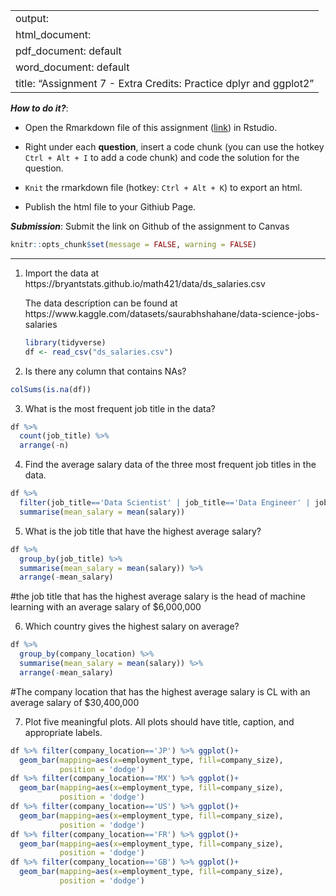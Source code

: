 
---
output: 
  html_document:
  pdf_document: default
  word_document: default
title: "Assignment 7 - Extra Credits: Practice dplyr and ggplot2"
---

***How to do it?***: 

- Open the Rmarkdown file of this assignment ([link](assignment7_extra_credits.Rmd)) in Rstudio. 

- Right under each **question**, insert  a code chunk (you can use the hotkey `Ctrl + Alt + I` to add a code chunk) and code the solution for the question. 

- `Knit` the rmarkdown file (hotkey: `Ctrl + Alt + K`) to export an html.  

-  Publish the html file to your Githiub Page. 

***Submission***: Submit the link on Github of the assignment to Canvas



```r
knitr::opts_chunk$set(message = FALSE, warning = FALSE)
```


-------

1. Import the data at https://bryantstats.github.io/math421/data/ds_salaries.csv

    The data description can be found at https://www.kaggle.com/datasets/saurabhshahane/data-science-jobs-salaries
```r
library(tidyverse)
df <- read_csv("ds_salaries.csv")
```
    

2. Is there any column that contains NAs?
```r
colSums(is.na(df))
```

3. What is the most frequent job title in the data?  
```r
df %>%
  count(job_title) %>%
  arrange(-n)
```

4. Find the average salary data of the three most frequent job titles in the data. 
```r
df %>%
  filter(job_title=='Data Scientist' | job_title=='Data Engineer' | job_title=='Data Analyst') %>%
  summarise(mean_salary = mean(salary))
```

5. What is the job title that have the highest average salary?
```r
df %>%
  group_by(job_title) %>%
  summarise(mean_salary = mean(salary)) %>%
  arrange(-mean_salary)
```
#the job title that has the highest average salary is the head of machine learning with an average salary of $6,000,000

6. Which country gives the highest salary on average? 
```r
df %>%
  group_by(company_location) %>%
  summarise(mean_salary = mean(salary)) %>%
  arrange(-mean_salary)
```
#The company location that has the highest average salary is CL with an average salary of $30,400,000

7. Plot five meaningful plots. All plots should have title, caption, and appropriate labels.
```r
df %>% filter(company_location=='JP') %>% ggplot()+ 
  geom_bar(mapping=aes(x=employment_type, fill=company_size), 
           position = 'dodge')
df %>% filter(company_location=='MX') %>% ggplot()+ 
  geom_bar(mapping=aes(x=employment_type, fill=company_size), 
           position = 'dodge')
df %>% filter(company_location=='US') %>% ggplot()+ 
  geom_bar(mapping=aes(x=employment_type, fill=company_size), 
           position = 'dodge')
df %>% filter(company_location=='FR') %>% ggplot()+ 
  geom_bar(mapping=aes(x=employment_type, fill=company_size), 
           position = 'dodge')
df %>% filter(company_location=='GB') %>% ggplot()+ 
  geom_bar(mapping=aes(x=employment_type, fill=company_size), 
           position = 'dodge')

```

